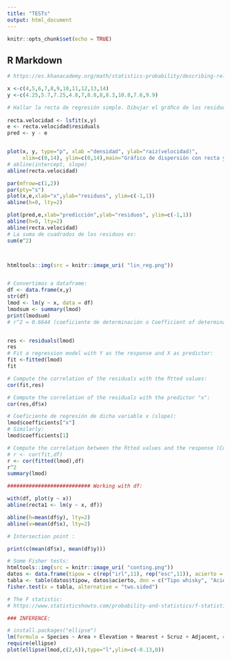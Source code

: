 ```yaml
---
title: "TESTs"
output: html_document
---
```


```r
knitr::opts_chunk$set(echo = TRUE)
```

## R Markdown

```r

# https://es.khanacademy.org/math/statistics-probability/describing-relationships-quantitative-data/assessing-the-fit-in-least-squares-regression/a/r-squared-intuition?modal=1

x <-c(4,5,6,7,8,9,10,11,12,13,14)
y <-c(4.25,5.7,7.25,4.8,7,8.8,8,8.3,10.8,7.6,9.9)

# Hallar la recta de regresión simple. Dibujar el gráﬁco de los residuos con la densidad y el gráﬁco con las predicciones. Calcular la suma de cuadrados de los residuos.
  
recta.velocidad <- lsfit(x,y) 
e <- recta.velocidad$residuals
pred <- y - e


plot(x, y, type="p", xlab ="densidad", ylab="raiz(velocidad)",
     xlim=c(0,14), ylim=c(0,14),main="Gráfico de dispersión con recta y = Ax+B") 
# abline(intercept, slope)
abline(recta.velocidad)

par(mfrow=c(1,2)) 
par(pty="s")
plot(x,e,xlab="x",ylab="residuos", ylim=c(-1,1)) 
abline(h=0, lty=2) 

plot(pred,e,xlab="predicción",ylab="residuos", ylim=c(-1,1)) 
abline(h=0, lty=2)
abline(recta.velocidad)
# La suma de cuadrados de los residuos es: 
sum(e^2)



htmltools::img(src = knitr::image_uri( "lin_reg.png"))


# Convertimos a dataframe:
df <- data.frame(x,y)
str(df)
lmod <- lm(y ~ x, data = df)
lmodsum <- summary(lmod)
print(lmodsum)
# r^2 = 0.6644 (coeficiente de determinación o Coefficient of determination or coëfficient)


res <- residuals(lmod)
res
# Fit a regression model with Y as the response and X as predictor:
fit <-fitted(lmod)
fit

# Compute the correlation of the residuals with the ﬁtted values:
cor(fit,res)

# Compute the correlation of the residuals with the predictor "x":
cor(res,df$x)

# Coeficiente de regresión de dicha variable x (slope):
lmod$coefficients["x"]
# Similarly:
lmod$coefficients[1]

# Compute the correlation between the ﬁtted values and the response (Coefficientes de correlación):
# r <- cor(fit,df)
r <- cor(fitted(lmod),df)
r^2
summary(lmod)

########################### Working with df:

with(df, plot(y ~ x))
abline(recta1 <- lm(y ~ x, df))

abline(h=mean(df$y), lty=2)
abline(v=mean(df$x), lty=2)

# Intersection point :

print(c(mean(df$x), mean(df$y)))

# Some Fisher tests:
htmltools::img(src = knitr::image_uri( "conting.png"))
datos <- data.frame(tipow = c(rep("irl",11), rep("esc",11)), acierto = c(rep(TRUE,2), rep(FALSE,9), rep(TRUE,7), rep(FALSE,4)))
tabla <- table(datos$tipow, datos$acierto, dnn = c("Tipo whisky", "Acierta"))
fisher.test(x = tabla, alternative = "two.sided")

# The F statistic:
# https://www.statisticshowto.com/probability-and-statistics/f-statistic-value-test/

### INFERENCE:

# install.packages("ellipse")
lm(formula = Species ~ Area + Elevation + Nearest + Scruz + Adjacent, data = gala)
require(ellipse)
plot(ellipse(lmod,c(2,6)),type="l",ylim=c(-0.13,0))


```

